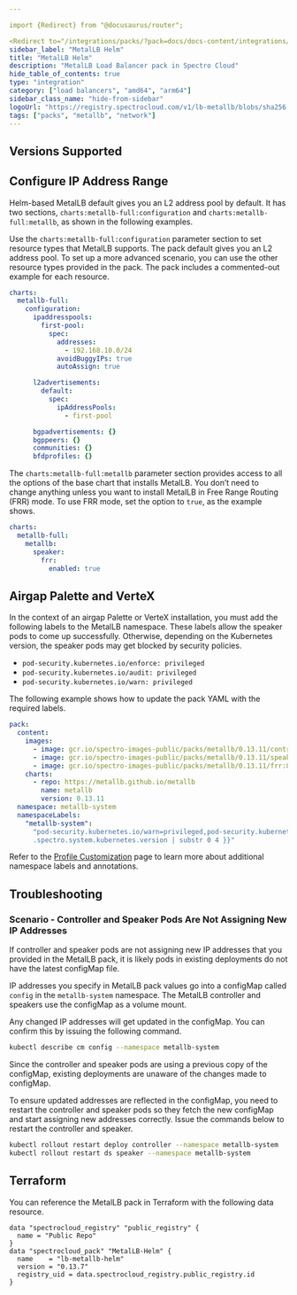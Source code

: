 ```yaml
---

import {Redirect} from "@docusaurus/router";

<Redirect to="/integrations/packs/?pack=docs/docs-content/integrations/lb-metallb-helm" />
sidebar_label: "MetalLB Helm"
title: "MetalLB Helm"
description: "MetalLB Load Balancer pack in Spectro Cloud"
hide_table_of_contents: true
type: "integration"
category: ["load balancers", "amd64", "arm64"]
sidebar_class_name: "hide-from-sidebar"
logoUrl: "https://registry.spectrocloud.com/v1/lb-metallb/blobs/sha256:3d09a1eab856a03d5b821062dcd1da624256e8f1e2ede404d88cb088d3adb945?type=image.webp"
tags: ["packs", "metallb", "network"]
---
```



<Redirect to="/integrations/packs/?pack=docs/docs-content/integrations/lb-metallb-helm" />

## Versions Supported

<Tabs queryString="parent">

<TabItem label="0.13.x" value="0.13.x">

## Configure IP Address Range

Helm-based MetalLB default gives you an L2 address pool by default. It has two sections,
`charts:metallb-full:configuration` and `charts:metallb-full:metallb`, as shown in the following examples.

Use the `charts:metallb-full:configuration` parameter section to set resource types that MetalLB supports. The pack
default gives you an L2 address pool. To set up a more advanced scenario, you can use the other resource types provided
in the pack. The pack includes a commented-out example for each resource.

```yaml
charts:
  metallb-full:
    configuration:
      ipaddresspools:
        first-pool:
          spec:
            addresses:
              - 192.168.10.0/24
            avoidBuggyIPs: true
            autoAssign: true

      l2advertisements:
        default:
          spec:
            ipAddressPools:
              - first-pool

      bgpadvertisements: {}
      bgppeers: {}
      communities: {}
      bfdprofiles: {}
```

The `charts:metallb-full:metallb` parameter section provides access to all the options of the base chart that installs
MetalLB. You don’t need to change anything unless you want to install MetalLB in Free Range Routing (FRR) mode. To use
FRR mode, set the option to `true`, as the example shows.

```yaml
charts:
  metallb-full:
    metallb:
      speaker:
        frr:
          enabled: true
```

## Airgap Palette and VerteX

In the context of an airgap Palette or VerteX installation, you must add the following labels to the MetalLB namespace.
These labels allow the speaker pods to come up successfully. Otherwise, depending on the Kubernetes version, the speaker
pods may get blocked by security policies.

- `pod-security.kubernetes.io/enforce: privileged`
- `pod-security.kubernetes.io/audit: privileged`
- `pod-security.kubernetes.io/warn: privileged`

The following example shows how to update the pack YAML with the required labels.

```yaml {13-15}
pack:
  content:
    images:
      - image: gcr.io/spectro-images-public/packs/metallb/0.13.11/controller:v0.13.11
      - image: gcr.io/spectro-images-public/packs/metallb/0.13.11/speaker:v0.13.11
      - image: gcr.io/spectro-images-public/packs/metallb/0.13.11/frr:8.5.2
    charts:
      - repo: https://metallb.github.io/metallb
        name: metallb
        version: 0.13.11
  namespace: metallb-system
  namespaceLabels:
    "metallb-system":
      "pod-security.kubernetes.io/warn=privileged,pod-security.kubernetes.io/audit=privileged,pod-security.kubernetes.io/enforce=privileged,pod-security.kubernetes.io/enforce-version=v{{
      .spectro.system.kubernetes.version | substr 0 4 }}"
```

Refer to the [Profile Customization](../profiles/profile-customization.md) page to learn more about additional namespace
labels and annotations.

## Troubleshooting

### Scenario - Controller and Speaker Pods Are Not Assigning New IP Addresses

If controller and speaker pods are not assigning new IP addresses that you provided in the MetalLB pack, it is likely
pods in existing deployments do not have the latest configMap file.

IP addresses you specify in MetalLB pack values go into a configMap called `config` in the `metallb-system` namespace.
The MetalLB controller and speakers use the configMap as a volume mount.

Any changed IP addresses will get updated in the configMap. You can confirm this by issuing the following command.

```bash
kubectl describe cm config --namespace metallb-system
```

Since the controller and speaker pods are using a previous copy of the configMap, existing deployments are unaware of
the changes made to configMap.

To ensure updated addresses are reflected in the configMap, you need to restart the controller and speaker pods so they
fetch the new configMap and start assigning new addresses correctly. Issue the commands below to restart the controller
and speaker.

```bash
kubectl rollout restart deploy controller --namespace metallb-system
kubectl rollout restart ds speaker --namespace metallb-system
```

</TabItem>
</Tabs>

## Terraform

You can reference the MetalLB pack in Terraform with the following data resource.

```hcl
data "spectrocloud_registry" "public_registry" {
  name = "Public Repo"
}
data "spectrocloud_pack" "MetalLB-Helm" {
  name    = "lb-metallb-helm"
  version = "0.13.7"
  registry_uid = data.spectrocloud_registry.public_registry.id
}
```
